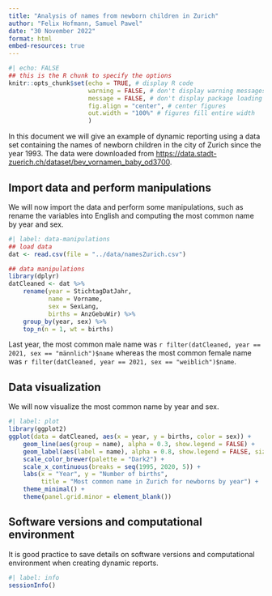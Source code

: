 ```yaml
---
title: "Analysis of names from newborn children in Zurich"
author: "Felix Hofmann, Samuel Pawel"
date: "30 November 2022"
format: html
embed-resources: true
---
```


```r
#| echo: FALSE
## this is the R chunk to specify the options
knitr::opts_chunk$set(echo = TRUE, # display R code
                      warning = FALSE, # don't display warning messages
                      message = FALSE, # don't display package loading messages
                      fig.align = "center", # center figures
                      out.width = "100%" # figures fill entire width
                      )
```

In this document we will give an example of dynamic reporting using a data set containing the names of newborn children in the city of Zurich since the year 1993. The data were downloaded from <https://data.stadt-zuerich.ch/dataset/bev_vornamen_baby_od3700>.

## Import data and perform manipulations

We will now import the data and perform some manipulations, such as rename the variables into English and computing the most common name by year and sex.


```r
#| label: data-manipulations
## load data
dat <- read.csv(file = "../data/namesZurich.csv")

## data manipulations
library(dplyr)
datCleaned <- dat %>%
    rename(year = StichtagDatJahr,
           name = Vorname,
           sex = SexLang,
           births = AnzGebuWir) %>%
    group_by(year, sex) %>%
    top_n(n = 1, wt = births)
```

Last year, the most common male name was `r filter(datCleaned, year == 2021, sex == "männlich")$name` whereas the most common female name was `r filter(datCleaned, year == 2021, sex == "weiblich")$name`.

## Data visualization

We will now visualize the most common name by year and sex.

```r
#| label: plot
library(ggplot2)
ggplot(data = datCleaned, aes(x = year, y = births, color = sex)) +
    geom_line(aes(group = name), alpha = 0.3, show.legend = FALSE) +
    geom_label(aes(label = name), alpha = 0.8, show.legend = FALSE, size = 2) +
    scale_color_brewer(palette = "Dark2") +
    scale_x_continuous(breaks = seq(1995, 2020, 5)) + 
    labs(x = "Year", y = "Number of births",
         title = "Most common name in Zurich for newborns by year") +
    theme_minimal() +
    theme(panel.grid.minor = element_blank())
```

## Software versions and computational environment

It is good practice to save details on software versions and computational environment when creating dynamic reports.

```r
#| label: info
sessionInfo()
```
